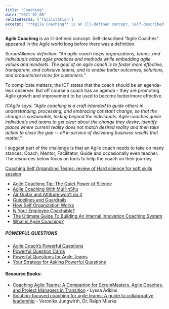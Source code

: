 ```yaml
---
title: "Coaching"
date: "2021-02-08"
relatedTerms: ['facilitation']
excerpt: '**Agile Coaching** is an ill-defined concept. Self-described "Agile Coaches" appeared in'
---
```


**Agile Coaching** is an ill-defined concept. Self-described "Agile Coaches" appeared in the Agile world long before there was a definition.

_ScrumAlliance definition: "An agile coach helps organizations, teams, and individuals adopt agile practices and methods while embedding agile values and mindsets. The goal of an agile coach is to foster more effective, transparent, and cohesive teams, and to enable better outcomes, solutions, and products/services for customers."_

To complicate matters, the ICF states that the coach should be an agenda-less observer. But off course a coach has an agenda - they are promoting Agile growth and improvement to be used to become better/more effective.

_ICAgile says: "Agile coaching is a craft intended to guide others in understanding, processing, and embracing constant change, so that the change is sustainable, lasting beyond the individuals. Agile coaches guide individuals and teams to get clear about the change they desire, identify places where current reality does not match desired reality and then take action to close the gap -- all in service of delivering business results that matter."_

I suggest part of the challenge is that an Agile coach needs to take on many stances: Coach, Mentor, Facilitator, Guide and occasionally even teacher. The resources below focus on tools to help the coach on their journey.

[Coaching Self Organizing Teams: review of Hard science for soft skills session](/blog/coaching-self-organizing-teams)

<HighlightBox heading="Resource Links" variant="resourceLinks">

- [Agile Coaching Tip: The Quiet Power of Silence](https://www.solutionsiq.com/resource/blog-post/agile-coachin-power-of-silence/)
- [Agile Coaching With MuHinShu](https://dzone.com/articles/agile-coaching-with-muhinshu)
- [Air Guitar and Attitude won’t do it](https://www.infoq.com/news/2008/08/coaching_teams/)
- [Guidelines and Guardrails](https://salfreudenberg.wordpress.com/2018/04/23/guidelines-and-guardrails/)
- [How Self Organization Works](https://shift314.com/coaching-self-organizing-teams/)
- [Is Your Employee Coachable?](https://hbr.org/2015/02/is-your-employee-coachable)
- [The Ultimate Guide To Building An Internal Innovation Coaching System](https://movestheneedle.com/leadership/2018-11-5-tips-for-building-an-internal-innovation-coaching-system/)
- [What is Agile Coaching?](http://whatisagilecoaching.org)

##### POWERFUL QUESTIONS

- [Agile Coach’s Powerful Questions](https://agilepartnership.com/fr/agile-coachs-powerful-questions/)
- [Powerful Question Cards](https://www.growingagile.co.za/powerfulquestioncards/)
- [Powerful Questions for Agile Teams](https://www.coachingagileteams.com/2008/04/15/agile/powerful-questions-for-agile-teams/)
- [Your Strategy for Asking Powerful Questions](https://www.agile42.com/za/blog/2013/08/16/listen-be-curious-ask-great-questions/)

#### Resource Books:

- [Coaching Agile Teams: A Companion for ScrumMasters, Agile Coaches, and Project Managers in Transition](https://www.amazon.ca/Coaching-Agile-Teams-ScrumMasters-Transition/dp/0321637704/&tag=notesfromatoo-20) - Lyssa Adkins
- [Solution-focused coaching for agile teams: A guide to collaborative leadership](https://www.amazon.ca/Solution-focused-coaching-agile-teams-collaborative-ebook/dp/B09JT4LQT6/&tag=notesfromatoo-20) - Veronika Jungwirth, Dr. Ralph Miarka

</HighlightBox>
